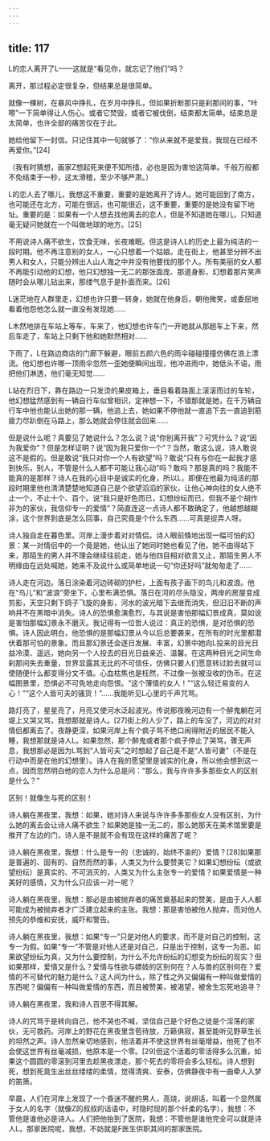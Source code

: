 ```yaml
---
---
---
```

title: 117
---



L的恋人离开了L——这就是“看见你，就忘记了他们”吗？

离开，那过程必定很复杂，但结果总是很简单。

就像一棵树，在暴风中挣扎，在岁月中挣扎，但如果折断那只是刹那间的事，“咔嚓”一下简单得让人伤心。或者它焚毁，或者它被伐倒，结束都太简单。结束总是太简单，也许全部的痛苦仅在于此。

她给他留下一封信。只记住其中一句就够了：“你从来就不是爱我，我现在已经不再爱你。”[24]

（我有时猜想，画家Z想起死来便不知所措，必也是因为害怕这简单。千般万般都不免结束于一秒，这太滑稽，至少不够严肃。）

L的恋人去了哪儿，我想这不重要，重要的是她离开了诗人。她可能回到了南方，也可能还在北方，可能在很远，也可能很近，这不重要，重要的是她没有留下地址。重要的是：如果有一个人想去找他离去的恋人，但是不知道她在哪儿，只知道毫无疑问她就在一个叫做地球的地方。[25]

不用说诗人痛不欲生，饮食无味，长夜难眠。但这是诗人L的历史上最为纯洁的一段时期。他不再注意别的女人，一心只想着一个姑娘。走在街上，他甚至分辨不出男人和女人，只能分辨出人山人海之中并没有他要找的那个人。所有美丽的女人都不再能引动他的幻想，他只幻想独一无二的那张面庞、那道身影，幻想着那片笑声随时会从哪儿钻出来，那缕气息于是扑面而来。[26]

L迷茫地在人群里走，幻想也许只要一转身，她就在他身后，朝他微笑，或委屈地看着他怨他怎么就一直没有发现她……

L木然地排在车站上等车，车来了，他幻想也许车门一开她就从那趟车上下来，然后车走了，车站上只剩下他和她默然相对……

下雨了，L在路边商店的门廊下躲避，眼前五颜六色的雨伞碰碰撞撞仿佛在浪上漂流。他幻想也许哪一顶雨伞忽然一歪她便瞬间出现，他冲进雨中，她低头不语，雨把他们淋透，他们毫无知觉……

L站在烈日下，靠在路边一只发烫的果皮箱上，垂目看着路面上滚滚而过的车轮，他幻想猛然感到有一辆自行车似曾相识，定神想一下，不错那就是她，在千万辆自行车中他也能认出她的那一辆，他追上去，她如果不停他就一直追下去一直追到筋疲力尽趴倒在马路上，那么她就会停住就会回来……

但是说什么呢？真要见了她说什么？怎么说？说“你别离开我”？可凭什么？说“因为我爱你”？但是怎样证明？说“因为我只爱你一个”？当然，敢这么说，诗人敢说这不是假的。但是敢说“我只对你一个人有欲望”吗？敢说“只有与你在一起我才感到快乐，别人，不管是什么人都不可能让我心动”吗？敢吗？那是真的吗？我能不能真的是那样？诗人在我的心目中是诚实的化身，所以L，即便在他最为纯洁的那段时期里他也清清楚楚地知道自己是个欲望滔滔的家伙，让他心神向往的女人绝不止一个，不止十个、百个。说“我只是好色而已，幻想纷纭而已，但我不是个胡作非为的家伙，我信仰专一的爱情”？简直连这一点诗人都不敢确定了，他越想越糊涂，这个世界到底是怎么回事，自己究竟是个什么东西……可真是捉弄人呀。

诗人独自走在暮色里。河岸上漫步着对对情侣。诗人眼前倏地出现一幅可怕的幻景：某一对情侣中的一个竟是她，他认出了她同时她也看见了他，她不由得站下来，那陌生的男人并不理会继续往前走，她与他四目相对欲言又止，那陌生男人不明缘由在远处喊她，她来不及说什么或简单地说一句“你还好吗”就匆匆走了……

诗人走在河边。落日涂染着河边砖砌的护栏，上面有孩子画下的鸟儿和波浪。他在“鸟儿”和“波浪”旁坐下，心里布满恐惧。落日在河的尽头隐没，两岸的房屋变成剪影，天空只剩下鸽子飞旋的身影，河水的波光暗下去继而消失，但汩汩不断的声响并不在黑暗中消失。诗人的恐惧愈演愈烈，与其说是害怕那幅幻景成真，莫如说是害怕那幅幻景永不磨灭。我记得有一位哲人说过：真正的恐惧，是对恐惧的恐惧。诗人因此明白，他恐惧的是那幅幻景从今以后总要袭来，在所有的时光里都潜伏着那可怕的景象。而且那幻景还会逐日发展、丰富，幻景中她向L投来的目光日益冷漠、遥远，她向另一个人投去的目光日益亲近、温馨。在这两种目光之间生命刹那间失去重量，世界显露其无比的不可信任，仿佛只要人们愿意转过脸去就可以使随便什么都变得分文不值。心血枯焦也是枉然，不过像一张被没收的伪币。在这幅图景里，恐惧必不可免地走向怨恨。“这个薄情的女人！”“这么轻迁易变的人心！”“这个人皆可夫的骚货！”……我能听见L心里的千声咒骂。

路灯亮了，星星亮了，月亮又使河水泛起波光。传说那夜晚河边有一个醉鬼躺在河堤上又哭又骂，我想那就是诗人。[27]街上的人少了，路上的车没了，河边的对对情侣都离去了。夜静更深，如果河岸上有个疯子骂不绝口闹得附近的居民不能入睡，我想那就是诗人L。如果忽然，那个醉鬼或者那个疯子停止了哭骂，骤无声息，我想那必是因为L骂到“人皆可夫”之时想起了自己是不是“人皆可妻”（不是在行动中而是在他的幻想里）。诗人在我的愿望里是诚实的化身，所以他会想到这一点，因而忽然明白他的恋人为什么总是问：“那么，我与许许多多那些女人的区别是什么？”

区别！就像生与死的区别！

诗人躺在黑夜里，我想：如果，她对诗人来说与许许多多那些女人没有区别，为什么她的离去会让诗人痛不欲生？如果她是独一无二的，那么她那天在美术馆里要是推开了左边的门，诗人是不是就不会有现在这样的痛苦了呢？

诗人躺在黑夜里，我想：什么是专一的（忠诚的，始终不渝的）爱情？[28]如果那是普遍的、固有的、自然而然的事，人类又为什么要赞美它？如果幻想纷纭（或欲望纷纭）是真实的、不可消灭的，人类又为什么主张专一的爱情？如果爱情是一种美好的感情，又为什么只应该一对一呢？

诗人躺在黑夜里，我想：那必是由被抛弃者的痛苦奠基起来的赞美，是由于人人都可能成为被抛弃者才广泛建立起来的主张。我想：那是害怕被他人抛弃，而对他人预先的恭维和安抚，威吓和警告。

诗人躺在黑夜里，我想：如果“专一”只是对他人的要求，而不是对自己的控制，这专一为假。如果“专一”不管是对他人还是对自己，只是出于控制，这专一为恶。如果欲望纷纭为真，又为什么要控制，为什么不允许纷纭的幻想变为纷纭的现实？但如果那样，爱情又是什么？爱情与性欲与嫖妓的区别何在？人与兽的区别何在？爱情的不可替代的魅力是什么？这人间为什么，除了性之外又偏偏有一种叫做爱情的东西呢？偏偏有一种叫做爱情的东西，而且被赞美，被渴望，被舍生忘死地追寻？

诗人躺在黑夜里，我和诗人百思不得其解。

诗人的咒骂于是转向自己，他不哭也不喊，坚信自己是个好色之徒是个淫荡的家伙，无可救药。河岸上的野花在黑夜里含苞待放，万籁俱寂，甚至能听见野草生长的坦然之声。诗人忽然亲切地感到，他活着并不使这世界有丝毫增益，他死了也不会使这世界有丝毫减损，他原本是一个零。[29]但这个活着的零活得多么沉重，如果这个圆圆的零滚到河里去趁黑夜漂走，那个死去的零将会多么轻松。诗人想到死，想到死竟生出丝丝缕缕的柔情，觉得清爽、安泰，仿佛静夜中有一曲牵人入梦的笛箫。

早晨，人们在河岸上发现了一个昏迷不醒的男人，高烧，说胡话，叫着一个显然属于女人的名字（就像Z的叔叔的话语中，时隐时现的那个纤柔的名字），我想：不管他是谁他必是诗人。人们把他抬到了医院，我想：不管他是谁他完全可以就是诗人L。那家医院呢，我想，不妨就是F医生供职其间的那家医院。